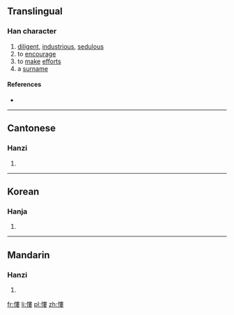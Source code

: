 ==Translingual==

===Han character===
{{Han char|rn=61|rad=心|as=11|sn=14|four=9504<sub>4</sub>|canj=心中中女 (PLLV)|ids=⿰[[忄]][[婁]]}}

# [[diligent]], [[industrious]], [[sedulous]]
# to [[encourage]]
# to [[make]] [[effort]]s
# a [[surname]]

====References====
* {{Han ref|kx=0401.070|dkj=11154|dj=0741.010|hdz=42345.160|uh=617A|ud=24954|bh=E1CF|bd=57807}}

----

==Cantonese==

===Hanzi===
{{yue-hanzi|jyut=[[lau4]]|y=lau4}}

# {{defn|lang=yue|sort=心11}}

----

==Korean==

===Hanja===
{{ko-hanja|hangeul=[[루]], [[누]]|eumhun=|rv=ru, nu|mr=ru, nu|y=lwu, nwu}}

# {{defn|lang=ko|sort=心11}}

----

==Mandarin==

===Hanzi===
{{cmn-hanzi|pin=[[lóu]] ([[lou2]]), [[lǚ]] ([[lü3]])|wg=lou<sup>2</sup>, lü<sup>3</sup>}}

# {{defn|lang=cmn|sort=心11}}

[[fr:慺]]
[[li:慺]]
[[pl:慺]]
[[zh:慺]]